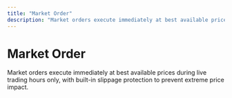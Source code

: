 ```yaml
---
title: "Market Order"
description: "Market orders execute immediately at best available prices with built-in slippage protection"
---
```


# Market Order

Market orders execute immediately at best available prices during live trading hours only, with built-in slippage protection to prevent extreme price impact.